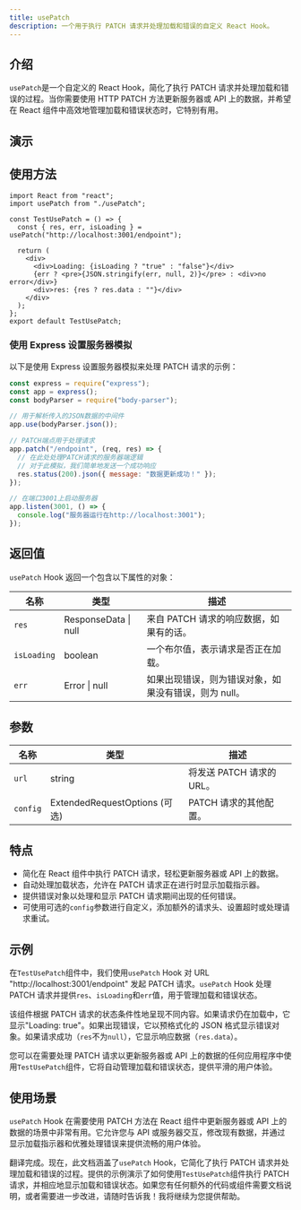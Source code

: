 ```yaml
---
title: usePatch
description: 一个用于执行 PATCH 请求并处理加载和错误的自定义 React Hook。
---
```



## 介绍

`usePatch`是一个自定义的 React Hook，简化了执行 PATCH 请求并处理加载和错误的过程。当你需要使用 HTTP PATCH 方法更新服务器或 API 上的数据，并希望在 React 组件中高效地管理加载和错误状态时，它特别有用。

## 演示

<UsePatch client:visible />

## 使用方法

```tsx
import React from "react";
import usePatch from "./usePatch";

const TestUsePatch = () => {
  const { res, err, isLoading } = usePatch("http://localhost:3001/endpoint");

  return (
    <div>
      <div>Loading: {isLoading ? "true" : "false"}</div>
      {err ? <pre>{JSON.stringify(err, null, 2)}</pre> : <div>no error</div>}
      <div>res: {res ? res.data : ""}</div>
    </div>
  );
};
export default TestUsePatch;
```

### 使用 Express 设置服务器模拟

以下是使用 Express 设置服务器模拟来处理 PATCH 请求的示例：

```javascript
const express = require("express");
const app = express();
const bodyParser = require("body-parser");

// 用于解析传入的JSON数据的中间件
app.use(bodyParser.json());

// PATCH端点用于处理请求
app.patch("/endpoint", (req, res) => {
  // 在此处处理PATCH请求的服务器端逻辑
  // 对于此模拟，我们简单地发送一个成功响应
  res.status(200).json({ message: "数据更新成功！" });
});

// 在端口3001上启动服务器
app.listen(3001, () => {
  console.log("服务器运行在http://localhost:3001");
});
```

## 返回值

`usePatch` Hook 返回一个包含以下属性的对象：

| 名称        | 类型                 | 描述                                                  |
| ----------- | -------------------- | ----------------------------------------------------- |
| `res`       | ResponseData \| null | 来自 PATCH 请求的响应数据，如果有的话。               |
| `isLoading` | boolean              | 一个布尔值，表示请求是否正在加载。                    |
| `err`       | Error \| null        | 如果出现错误，则为错误对象，如果没有错误，则为 null。 |

## 参数

| 名称     | 类型                          | 描述                      |
| -------- | ----------------------------- | ------------------------- |
| `url`    | string                        | 将发送 PATCH 请求的 URL。 |
| `config` | ExtendedRequestOptions (可选) | PATCH 请求的其他配置。    |

## 特点

- 简化在 React 组件中执行 PATCH 请求，轻松更新服务器或 API 上的数据。
- 自动处理加载状态，允许在 PATCH 请求正在进行时显示加载指示器。
- 提供错误对象以处理和显示 PATCH 请求期间出现的任何错误。
- 可使用可选的`config`参数进行自定义，添加额外的请求头、设置超时或处理请求重试。

## 示例

在`TestUsePatch`组件中，我们使用`usePatch` Hook 对 URL "http://localhost:3001/endpoint" 发起 PATCH 请求。`usePatch` Hook 处理 PATCH 请求并提供`res`、`isLoading`和`err`值，用于管理加载和错误状态。

该组件根据 PATCH 请求的状态条件性地呈现不同内容。如果请求仍在加载中，它显示"Loading: true"。如果出现错误，它以预格式化的 JSON 格式显示错误对象。如果请求成功（`res`不为`null`），它显示响应数据（`res.data`）。

您可以在需要处理 PATCH 请求以更新服务器或 API 上的数据的任何应用程序中使用`TestUsePatch`组件，它将自动管理加载和错误状态，提供平滑的用户体验。

## 使用场景

`usePatch` Hook 在需要使用 PATCH 方法在 React 组件中更新服务器或 API 上的数据的场景中非常有用。它允许您与 API 或服务器交互，修改现有数据，并通过显示加载指示器和优雅处理错误来提供流畅的用户体验。

翻译完成。现在，此文档涵盖了`usePatch` Hook，它简化了执行 PATCH 请求并处理加载和错误的过程。提供的示例演示了如何使用`TestUsePatch`组件执行 PATCH 请求，并相应地显示加载和错误状态。如果您有任何额外的代码或组件需要文档说明，或者需要进一步改进，请随时告诉我！我将继续为您提供帮助。
